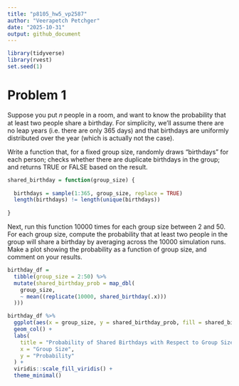 ```yaml
---
title: "p8105_hw5_vp2587"
author: "Veerapetch Petchger"
date: "2025-10-31"
output: github_document
---
```

```r
library(tidyverse)
library(rvest)
set.seed(1)
```

# Problem 1
Suppose you put 𝑛 people in a room, and want to know the probability that at least two people share a birthday. For simplicity, we’ll assume there are no leap years (i.e. there are only 365 days) and that birthdays are uniformly distributed over the year (which is actually not the case).

Write a function that, for a fixed group size, randomly draws “birthdays” for each person; checks whether there are duplicate birthdays in the group; and returns TRUE or FALSE based on the result.

```r
shared_birthday = function(group_size) {
  
  birthdays = sample(1:365, group_size, replace = TRUE)
  length(birthdays) != length(unique(birthdays))
 
}
```

Next, run this function 10000 times for each group size between 2 and 50. For each group size, compute the probability that at least two people in the group will share a birthday by averaging across the 10000 simulation runs. Make a plot showing the probability as a function of group size, and comment on your results.

```r
birthday_df =
  tibble(group_size = 2:50) %>% 
  mutate(shared_birthday_prob = map_dbl(
    group_size,
    ~ mean((replicate(10000, shared_birthday(.x)))
  )))

birthday_df %>% 
  ggplot(aes(x = group_size, y = shared_birthday_prob, fill = shared_birthday_prob)) +
  geom_col() + 
  labs(
    title = "Probability of Shared Birthdays with Respect to Group Size",
    x = "Group Size",
    y = "Probability"
  ) +
  viridis::scale_fill_viridis() +
  theme_minimal()
```

